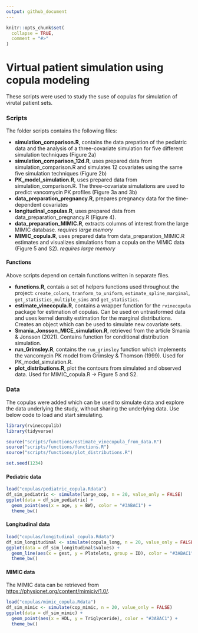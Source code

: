 ```yaml
---
output: github_document
---
```


<!-- README.md is generated from README.Rmd. Please edit that file -->

```r
knitr::opts_chunk$set(
  collapse = TRUE,
  comment = "#>"
)
```

# Virtual patient simulation using copula modeling

These scripts were used to study the suse of copulas for simulation of virutal patient sets.

### Scripts

The folder scripts contains the following files:
  
-   **simulation_comparison.R**, contains the data prepation of the pediatric data and the analysis of a three-covariate simulation for five different simulation techniques (Figure 2a)
-   **simulation_comparison_12d.R**, uses prepared data from simulation_comparison.R and simulates 12 covariates using the same five simulation techniques (Figure 2b)
-   **PK_model_simulation.R**, uses prepared data from simulation_comparison.R. The three-covariate simulations are used to predict vancomycin PK profiles (Figure 3a and 3b)
-   **data_preparation_pregnancy.R**, prepares pregnancy data for the time-dependent covariates
-   **longitudinal_copulas.R**, uses prepared data from data_preparation_pregnancy.R (Figure 4).
-   **data_preparation_MIMIC.R**, extracts columns of interest from the large MIMIC database. *requires large memory*
-   **MIMIC_copula.R**, uses prepared data from data_preparation_MIMIC.R estimates and visualizes simulations from a copula on the MIMIC data (Figure 5 and S2). *requires large memory*
  
#### Functions
  
Above scripts depend on certain functions written in separate files.

-   **functions.R**, contais a set of helpers functions used throughout the project: `create_colors`, `tranform_to_uniform`, `estimate_spline_marginal`, `get_statistics_multiple_sims` and `get_statistics`.
-   **estimate_vinecopula.R**, contains a wrapper function for the `rvinecopula` package for estimation of copulas. Can be used on untrasformed data and uses kernel density estimation for the marginal distributions. Creates an object which can be used to simulate new covariate sets.
-   **Smania_Jonsson_MICE_simulation.R**, retrieved from the article Smania & Jonsson (2021). Contains function for conditional distribution simulation.
-   **run_Grimsley.R**, contains the `run_grimsley` function which implements the vancomycin PK model from Grimsley & Thomson (1999). Used for PK_model_simulation.R.
-   **plot_distributions.R**, plot the contours from simulated and observed data. Used for MIMIC_copula.R -\> Figure 5 and S2.

### Data

The copulas were added which can be used to simulate data and explore the data underlying the study, without sharing the underlying data. Use below code to load and start simulating.

```r
library(rvinecopulib)
library(tidyverse)

source("scripts/functions/estimate_vinecopula_from_data.R")
source("scripts/functions/functions.R")
source("scripts/functions/plot_distributions.R")
```

```r
set.seed(1234)
```

#### Pediatric data

```r
load("copulas/pediatric_copula.Rdata")
df_sim_pediatric <- simulate(large_cop, n = 20, value_only = FALSE)
ggplot(data = df_sim_pediatric) +
  geom_point(aes(x = age, y = BW), color = "#3ABAC1") +
  theme_bw()
```

#### Longitudinal data
```r
load("copulas/longitudinal_copula.Rdata")
df_sim_longitudinal <- simulate(copula_long, n = 20, value_only = FALSE)
ggplot(data = df_sim_longitudinal$values) +
  geom_line(aes(x = gest, y = Platelets, group = ID), color = "#3ABAC1") +
  theme_bw()
```

#### MIMIC data

The MIMIC data can be retrieved from <https://physionet.org/content/mimiciv/1.0/>.

```r
load("copulas/mimic_copula.Rdata")
df_sim_mimic <- simulate(cop_mimic, n = 20, value_only = FALSE)
ggplot(data = df_sim_mimic) +
  geom_point(aes(x = HDL, y = Triglyceride), color = "#3ABAC1") +
  theme_bw()

```

